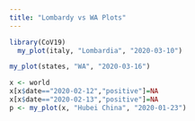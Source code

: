 ```yaml
---
title: "Lombardy vs WA Plots"
---
```


```r
library(CoV19)
  my_plot(italy, "Lombardia", "2020-03-10")
```

```r
my_plot(states, "WA", "2020-03-16")
```

```r
x <- world
x[x$date=="2020-02-12","positive"]=NA
x[x$date=="2020-02-13","positive"]=NA
p <- my_plot(x, "Hubei China", "2020-01-23")
```
